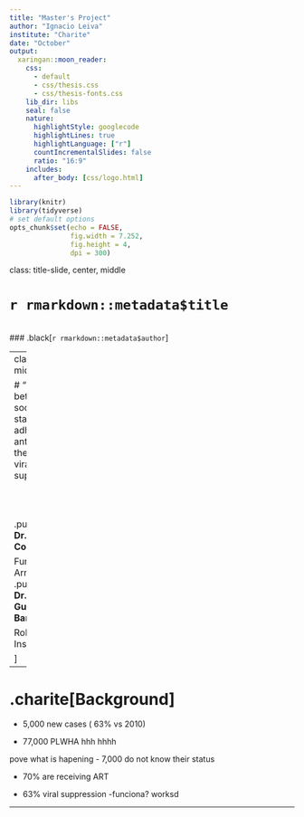 ```yaml
---
title: "Master's Project"
author: "Ignacio Leiva"
institute: "Charite"
date: "October"
output:
  xaringan::moon_reader:
    css: 
      - default
      - css/thesis.css
      - css/thesis-fonts.css
    lib_dir: libs
    seal: false
    nature:
      highlightStyle: googlecode
      highlightLines: true
      highlightLanguage: ["r"]
      countIncrementalSlides: false
      ratio: "16:9"
    includes:
      after_body: [css/logo.html]
---
```


```r
library(knitr)
library(tidyverse)
# set default options
opts_chunk$set(echo = FALSE,
               fig.width = 7.252,
               fig.height = 4,
               dpi = 300)

```

class: title-slide, center, middle

# `r rmarkdown::metadata$title`
<br>
### .black[`r rmarkdown::metadata$author`]

---
class: inverse, middle, center

# "Relationship between socioeconomic status, adherence to antiretroviral therapy and HIV viral suppression"
<br>
<br>
<br>
<br>

.pull-left[
**Dr. Claudia Cortes**

Fundación Arrirán,Chile
]
.pull-right[
**Dr. Barbara Gunsenheimer-Bartmeyer**

Robert Koch Institute

]


---

# .charite[Background]


- 5,000 new cases (  63% vs 2010)

- 77,000 PLWHA hhh
hhhh

pove what is hapening
- 7,000 do not know their status

- 70% are receiving ART

- 63%  viral suppression
-funciona? worksd

---
